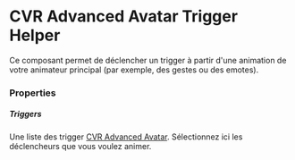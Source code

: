 # CVR Advanced Avatar Trigger Helper

Ce composant permet de déclencher un trigger à partir d'une animation de votre animateur principal (par exemple, des gestes ou des emotes).

### Properties

##### Triggers

Une liste des trigger [CVR Advanced Avatar](../cck_composants/aas-trigger/). Sélectionnez ici les déclencheurs que vous voulez animer.
